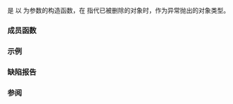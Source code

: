 {{cpp/title|bad_weak_ptr}}
{{cpp/memory/navbar}}
{{dcl begin}}
{{dcl header|memory}}
{{dcl|since=c++11|1=
class bad_weak_ptr;
}}
{{dcl end}}

{{tt|std::bad_weak_ptr}} 是 {{lc|std::shared_ptr}} 以 {{lc|std::weak_ptr}} 为参数的构造函数，在 {{lc|std::weak_ptr}} 指代已被删除的对象时，作为异常抛出的对象类型。

{{inheritance diagram/std-bad_weak_ptr}}

===成员函数===
{{cpp/error/exception/member of derived|bad_weak_ptr|std=c++11}}

{{cpp/error/exception/inherit}}

===示例===
{{example
|code=
#include &lt;iostream&gt;
#include &lt;memory&gt;

int main()
{
    std::shared_ptr&lt;int&gt; p1(new int(42));
    std::weak_ptr&lt;int&gt; wp(p1);
    p1.reset();
    try
    {
        std::shared_ptr&lt;int&gt; p2(wp);
    }
    catch (const std::bad_weak_ptr&amp; e)
    {
        std::cout &lt;&lt; e.what() &lt;&lt; '\n';
    }
}
|p=true
|output=
std::bad_weak_ptr
}}

===缺陷报告===
{{dr list begin}}
{{dr list item|wg=lwg|dr=2376|std=C++11|before=要求在默认构造的 {{tt|bad_weak_ptr}} 上调用 {{tt|what}} 返回 {{c|"bad_weak_ptr"}}|after=返回值为实现定义}}
{{dr list end}}

===参阅===
{{dsc begin}}
{{dsc inc|cpp/memory/dsc shared_ptr}}
{{dsc inc|cpp/memory/dsc weak_ptr}}
{{dsc end}}

{{langlinks|de|en|es|fr|it|ja|pt|ru}}